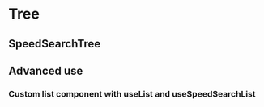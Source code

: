 ---
---


# Tree

## SpeedSearchTree

## Advanced use

### Custom list component with useList and useSpeedSearchList
